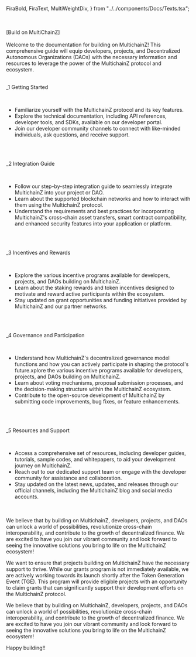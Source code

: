   FiraBold,
  FiraText,
  MultiWeightDiv,
} from "../../components/Docs/Texts.tsx";

<br />
<br />
<FiraBold fontSize='18px'>[Build on MultiChainZ]</FiraBold>
<br />
<br />

<FiraText>
  Welcome to the documentation for building on MultichainZ! This comprehensive
  guide will equip developers, projects, and Decentralized Autonomous
  Organizations (DAOs) with the necessary information and resources to leverage
  the power of the MultichainZ protocol and ecosystem.
</FiraText>

<br />
<br />

<FiraBold fontSize='18px'>_1 Getting Started</FiraBold>

<br />
<CodeBlock>

- <FiraText>
    Familiarize yourself with the MultichainZ protocol and its key features.
  </FiraText>

- <FiraText>
    Explore the technical documentation, including API references, developer
    tools, and SDKs, available on our developer portal.
  </FiraText>

- <FiraText>
    Join our developer community channels to connect with like-minded individuals, ask questions, and receive support.
  </FiraText>
</CodeBlock>

<br />
<br />

<FiraBold fontSize='18px'>_2 Integration Guide</FiraBold>

<br />
<CodeBlock>

- <FiraText>
    Follow our step-by-step integration guide to seamlessly integrate
    MultichainZ into your project or DAO.
  </FiraText>

- <FiraText>
    Learn about the supported blockchain networks and how to interact with them
    using the MultichainZ protocol.
  </FiraText>

- <FiraText>
    Understand the requirements and best practices for incorporating MultichainZ's cross-chain asset transfers, smart contract compatibility, and enhanced security features into your application or platform.
  </FiraText>
</CodeBlock>

<br />
<br />

<FiraBold fontSize='18px'>_3 Incentives and Rewards</FiraBold>

<br />
<CodeBlock>

- <FiraText>
    Explore the various incentive programs available for developers, projects,
    and DAOs building on MultichainZ.
  </FiraText>

- <FiraText>
    Learn about the staking rewards and token incentives designed to motivate
    and reward active participants within the ecosystem.
  </FiraText>

- <FiraText>
    Stay updated on grant opportunities and funding initiatives provided by MultichainZ and our partner networks.
  </FiraText>
</CodeBlock>

<br />
<br />

<FiraBold fontSize='18px'>_4 Governance and Participation</FiraBold>

<br />
<CodeBlock>

- <FiraText>
    Understand how MultichainZ's decentralized governance model functions and
    how you can actively participate in shaping the protocol's future.xplore the
    various incentive programs available for developers, projects, and DAOs
    building on MultichainZ.
  </FiraText>

- <FiraText>
    Learn about voting mechanisms, proposal submission processes, and the
    decision-making structure within the MultichainZ ecosystem.
  </FiraText>

- <FiraText>
    Contribute to the open-source development of MultichainZ by submitting code improvements, bug fixes, or feature enhancements.
  </FiraText>
</CodeBlock>

<br />
<br />

<FiraBold fontSize='18px'>_5 Resources and Support</FiraBold>

<br />
<CodeBlock>

- <FiraText>
    Access a comprehensive set of resources, including developer guides,
    tutorials, sample codes, and whitepapers, to aid your development journey on
    MultichainZ.
  </FiraText>

- <FiraText>
    Reach out to our dedicated support team or engage with the developer
    community for assistance and collaboration.
  </FiraText>

- <FiraText>
    Stay updated on the latest news, updates, and releases through our official channels, including the MultichainZ blog and social media accounts.
  </FiraText>
</CodeBlock>

<br />
<br />
<FiraText>
We believe that by building on MultichainZ, developers, projects, and DAOs can unlock a world of possibilities, revolutionize cross-chain interoperability, and contribute to the growth of decentralized finance. We are excited to have you join our vibrant community and look forward to seeing the innovative solutions you bring to life on the MultichainZ ecosystem!

We want to ensure that projects building on MultichainZ have the necessary support to thrive. While our grants program is not immediately available, we are actively working towards its launch shortly after the Token Generation Event (TGE). This program will provide eligible projects with an opportunity to claim grants that can significantly support their development efforts on the MultichainZ protocol.

We believe that by building on MultichainZ, developers, projects, and DAOs can unlock a world of possibilities, revolutionize cross-chain interoperability, and contribute to the growth of decentralized finance. We are excited to have you join our vibrant community and look forward to seeing the innovative solutions you bring to life on the MultichainZ ecosystem!

Happy building!!

</FiraText>
